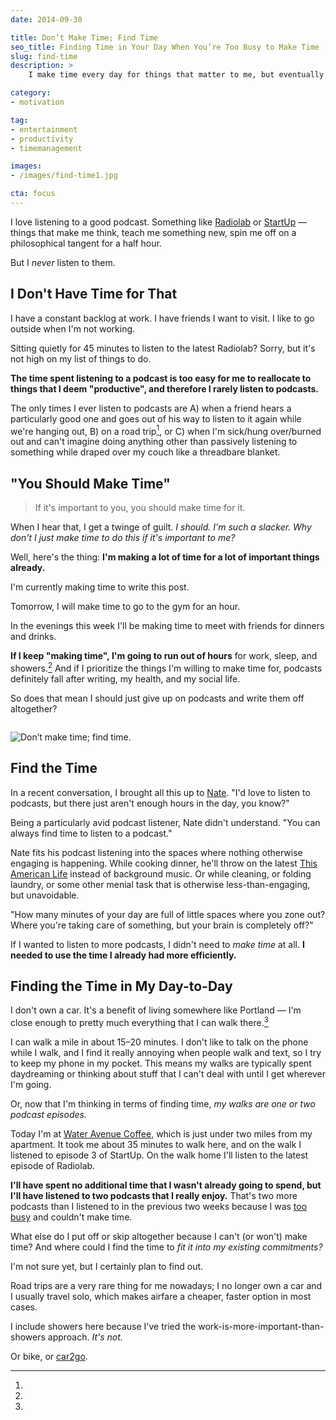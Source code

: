 ```yaml
---
date: 2014-09-30

title: Don’t Make Time; Find Time
seo_title: Finding Time in Your Day When You’re Too Busy to Make Time
slug: find-time
description: >
    I make time every day for things that matter to me, but eventually there’s no room left to "make time" — how do I find time for the rest of what matters?

category:
- motivation

tag:
- entertainment
- productivity
- timemanagement

images:
- /images/find-time1.jpg

cta: focus
---
```



I love listening to a good podcast. Something like [Radiolab][1] or [StartUp][2]
— things that make me think, teach me something new, spin me off on a
philosophical tangent for a half hour.

But I _never_ listen to them.

## I Don't Have Time for That

I have a constant backlog at work. I have friends I want to visit. I like to go
outside when I'm not working.

Sitting quietly for 45 minutes to listen to the latest Radiolab? Sorry, but it's
not high on my list of things to do.

**The time spent listening to a podcast is too easy for me to reallocate to things that I deem "productive", and therefore I rarely listen to podcasts.**

The only times I ever listen to podcasts are A) when a friend hears a
particularly good one and goes out of his way to listen to it again while we're
hanging out, B) on a road trip[^road-trip], or C) when I'm sick/hung over/burned
out and can't imagine doing anything other than passively listening to something
while draped over my couch like a threadbare blanket.

## "You Should Make Time"

> If it's important to you, you should make time for it.

When I hear that, I get a twinge of guilt. _I should. I'm such a slacker. Why don't I just make time to do this if it's important to me?_

Well, here's the thing: **I'm making a lot of time for a lot of important things already.**

I'm currently making time to write this post.

Tomorrow, I will make time to go to the gym for an hour.

In the evenings this week I'll be making time to meet with friends for dinners
and drinks.

**If I keep "making time", I'm going to run out of hours** for work, sleep, and
showers.[^showers] And if I prioritize the things I'm willing to make time for,
podcasts definitely fall after writing, my health, and my social life.

So does that mean I should just give up on podcasts and write them off
altogether?

<Image>

  ![Don’t make time; find time.](images/find-time1.jpg)

</Image>

## Find the Time

In a recent conversation, I brought all this up to [Nate][3]. "I'd love to
listen to podcasts, but there just aren't enough hours in the day, you know?"

Being a particularly avid podcast listener, Nate didn't understand. "You can
always find time to listen to a podcast."

Nate fits his podcast listening into the spaces where nothing otherwise engaging
is happening. While cooking dinner, he'll throw on the latest [This American
Life][4] instead of background music. Or while cleaning, or folding laundry, or
some other menial task that is otherwise less-than-engaging, but unavoidable.

"How many minutes of your day are full of little spaces where you zone out?
Where you're taking care of something, but your brain is completely off?"

If I wanted to listen to more podcasts, I didn't need to _make time_ at all. **I needed to use the time I already had more efficiently.**

## Finding the Time in My Day-to-Day

I don't own a car. It's a benefit of living somewhere like Portland — I'm close
enough to pretty much everything that I can walk there.[^options]

I can walk a mile in about 15–20 minutes. I don't like to talk on the phone
while I walk, and I find it really annoying when people walk and text, so I try
to keep my phone in my pocket. This means my walks are typically spent
daydreaming or thinking about stuff that I can't deal with until I get wherever
I'm going.

Or, now that I'm thinking in terms of finding time, _my walks are one or two podcast episodes._

Today I'm at [Water Avenue Coffee][5], which is just under two miles from my
apartment. It took me about 35 minutes to walk here, and on the walk I listened
to episode 3 of StartUp. On the walk home I'll listen to the latest episode of
Radiolab.

**I'll have spent no additional time that I wasn't already going to spend, but I'll have listened to two podcasts that I really enjoy.** That's two more podcasts than I listened to in the previous two weeks because I was [too busy][6] and couldn't make time.

What else do I put off or skip altogether because I can't (or won't) make time?
And where could I find the time to _fit it into my existing commitments?_

I'm not sure yet, but I certainly plan to find out.

[^road-trip]:
  Road trips are a very rare thing for me nowadays; I no longer own a car and I usually travel solo, which makes airfare a cheaper, faster option in most cases.

[^showers]:
  I include showers here because I've tried the work-is-more-important-than-showers approach. _It's not._

[^options]:
  Or bike, or [car2go][7].

[1]: http://www.radiolab.org/
[2]: http://hearstartup.com/
[3]: /best-friends
[4]: http://www.thisamericanlife.org/
[5]: http://www.wateravenuecoffee.com/
[6]: /too-busy
[7]: https://www.car2go.com/en/portland/
